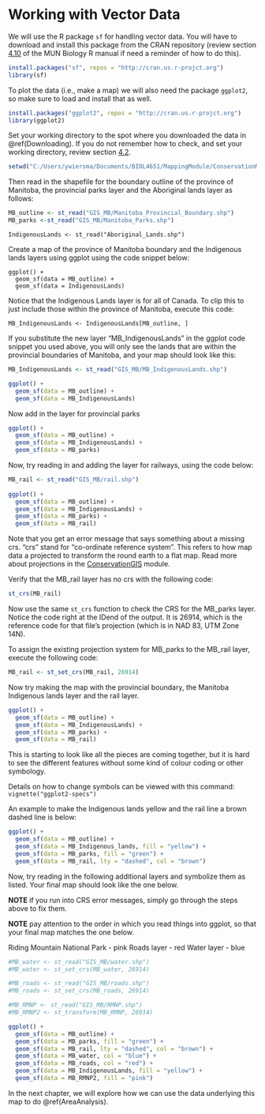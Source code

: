 # Working with Vector Data {#Vectors}

We will use the R package ```sf``` for handling vector data. You will have to download and install this package from the CRAN repository (review section [4.10](https://ahurford.github.io/quant-guide-all-courses/rintro.html#r-packages) of the MUN Biology R manual if need a reminder of how to do this).

```r
install.packages("sf", repos = "http://cran.us.r-projct.org")
library(sf) 
```

To plot the data (i.e., make a map) we will also need the package ```ggplot2```, so make sure to load and install that as well.

```r
install.packages("ggplot2", repos = "http://cran.us.r-projct.org")
library(ggplot2)
```


Set your working directory to the spot where you downloaded the data in \@ref(Downloading). If you do not remember how to check, and set your working directory, review section [4.2](https://ahurford.github.io/quant-guide-all-courses/rintro.html#working-directory).

```r
setwd("C:/Users/ywiersma/Documents/BIOL4651/MappingModule/ConservationMappingModule")
```

Then read in the shapefile for the boundary outline of the province of Manitoba, the provincial parks layer and the Aboriginal lands layer as follows:

```r
MB_outline <- st_read("GIS_MB/Manitoba_Provincial_Boundary.shp")
MB_parks <-st_read("GIS_MB/Manitoba_Parks.shp")
```

```IndigenousLands <- st_read("Aboriginal_Lands.shp")```

Create a map of the province of Manitoba boundary and the Indigenous lands layers using ggplot using the code snippet below:

```
ggplot() +
  geom_sf(data = MB_outline) + 
  geom_sf(data = IndigenousLands)
```

Notice that the Indigenous Lands layer is for all of Canada. To clip this to just include those within the province of Manitoba, execute this code:

```
MB_IndigenousLands <- IndigenousLands[MB_outline, ]
```

If you substitute the new layer "MB_IndigenousLands" in the ggplot code snippet you used above, you will only see the lands that are within the provincial boundaries of Manitoba, and your map should look like this: 

```r
MB_IndigenousLands <- st_read("GIS_MB/MB_IndigenousLands.shp")
```


```r
ggplot() +
  geom_sf(data = MB_outline) + 
  geom_sf(data = MB_IndigenousLands)
```

Now add in the layer for provincial parks

```r
ggplot() +
  geom_sf(data = MB_outline) + 
  geom_sf(data = MB_IndigenousLands) + 
  geom_sf(data = MB_parks)
```

Now, try reading in and adding the layer for railways, using the code below:

```r
MB_rail <- st_read("GIS_MB/rail.shp")
  
ggplot() +
  geom_sf(data = MB_outline) + 
  geom_sf(data = MB_IndigenousLands) +
  geom_sf(data = MB_parks) +
  geom_sf(data = MB_rail)
```

Note that you get an error message that says something about a missing crs. "crs" stand for "co-ordinate reference system". This refers to how map data a projected to transform the round earth to a flat map. Read more about projections in the [ConservationGIS](https://nlboreal.github.io/ConservationGIS/projections.html) module.

Verify that the MB_rail layer has no crs with the following code:

```r
st_crs(MB_rail)
```

Now use the same ```st_crs``` function to check the CRS for the MB_parks layer. Notice the code right at the IDend of the output. It is 26914, which is the reference code for that file's projection (which is in NAD 83, UTM Zone 14N).

To assign the existing projection system for MB_parks to the MB_rail layer, execute the following code:

```r
MB_rail <- st_set_crs(MB_rail, 26914)
```

Now try making the map with the provincial boundary, the Manitoba Indigenous lands layer and the rail layer.

```r
ggplot() +
  geom_sf(data = MB_outline) + 
  geom_sf(data = MB_IndigenousLands) +
  geom_sf(data = MB_parks) +
  geom_sf(data = MB_rail)
```

This is starting to look like all the pieces are coming together, but it is hard to see the different features without some kind of colour coding or other symbology.

Details on how to change symbols can be viewed with this command: 
```vignette("ggplot2-specs")```

An example to make the Indigenous lands yellow and the rail line a brown dashed line is below:

```r
ggplot() +
  geom_sf(data = MB_outline) + 
  geom_sf(data = MB_Indigenous_lands, fill = "yellow") + 
  geom_sf(data = MB_parks, fill = "green") +
  geom_sf(data = MB_rail, lty = "dashed", col = "brown")
```

Now, try reading in the following additional layers and symbolize them as listed. Your final map should look like the one below. 

**NOTE** if you run into CRS error messages, simply go through the steps above to fix them.

**NOTE** pay attention to the order in which you read things into ggplot, so that your final map matches the one below.

Riding Mountain National Park - pink
Roads layer - red
Water layer - blue

```r
#MB_water <- st_read("GIS_MB/water.shp")
#MB_water <- st_set_crs(MB_water, 26914)

#MB_roads <- st_read("GIS_MB/roads.shp")
#MB_roads <- st_set_crs(MB_roads, 26914)

#MB_RMNP <- st_read("GIS_MB/RMNP.shp")
#MB_RMNP2 <- st_transform(MB_RMNP, 26914)

ggplot() +
  geom_sf(data = MB_outline) + 
  geom_sf(data = MB_parks, fill = "green") + 
  geom_sf(data = MB_rail, lty = "dashed", col = "brown") +
  geom_sf(data = MB_water, col = "blue") +
  geom_sf(data = MB_roads, col = "red") + 
  geom_sf(data = MB_IndigenousLands, fill = "yellow") + 
  geom_sf(data = MB_RMNP2, fill = "pink")
```

In the next chapter, we will explore how we can use the data underlying this map to do \@ref(AreaAnalysis).
